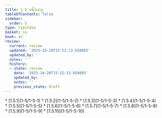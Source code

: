 ```yaml
---
title: 1.5 ပရိသဝဂ္ဂ
tableOfContents: false
sidebar:
  order: 5
type: tipitaka
basket: su
book: a2
review:
  current: review
  updated: '2025-10-20T15:52:13.658085'
  updated_by: ''
  notes: ''
  history:
  - state: review
    date: '2025-10-20T15:52:13.658085'
    updated_by: ''
    notes: ''
    previous_state: draft
---
```



<DynamicBreadcrumb />


<ReviewStatus review={frontmatter.review} showDetails={true} />

<HypothesisAnnotation frontmatter={frontmatter} />



<TableOfContents book="a2" section="1.5">
* [1.5.1](1-5/1-5-1)
* [1.5.2](1-5/1-5-2)
* [1.5.3](1-5/1-5-3)
* [1.5.4](1-5/1-5-4)
* [1.5.5](1-5/1-5-5)
* [1.5.6](1-5/1-5-6)
* [1.5.7](1-5/1-5-7)
* [1.5.8](1-5/1-5-8)
* [1.5.9](1-5/1-5-9)
* [1.5.10](1-5/1-5-10)
</TableOfContents>